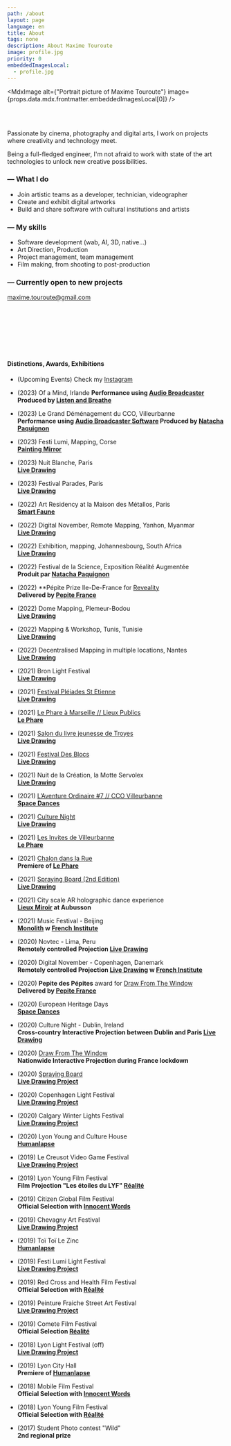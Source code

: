 ```yaml
---
path: /about
layout: page
language: en
title: About
tags: none
description: About Maxime Touroute
image: profile.jpg
priority: 0
embeddedImagesLocal:
  - profile.jpg
---
```


<MdxImage alt={"Portrait picture of Maxime Touroute"} image={props.data.mdx.frontmatter.embeddedImagesLocal[0]} />

<br />
<br />


Passionate by cinema, photography and digital arts, I work on projects where creativity and technology meet.

Being a full-fledged engineer, I'm not afraid to work with state of the art technologies to unlock new creative possibilities.

### — What I do

* Join artistic teams as a developer, technician, videographer
* Create and exhibit digital artworks
* Build and share software with cultural institutions and artists


### — My skills

* Software development (wab, AI, 3D, native...)
* Art Direction, Production
* Project management, team management
* Film making, from shooting to post-production



### — Currently open to new projects 
[maxime.touroute@gmail.com](mailto:maxime.touroute@gmail.com)

<br/>
<br/>
<br/>


<br/>
<br/>
<br/>
  

#### Distinctions, Awards, Exhibitions

- (Upcoming Events) Check my [Instagram](http://instagram.com/maximetouroute)

- (2023) Of a Mind, Irlande 
  **Performance using [Audio Broadcaster](/audio-broadcaster#content) Produced by [Listen and Breathe](//www.listenandbreathe.live)** 

- (2023) Le Grand Déménagement du CCO, Villeurbanne  
 **Performance using [Audio Broadcaster Software](/audio-broadcaster#content) Produced by [Natacha Paquignon](//natachapaquignon.com)** 

- (2023) Festi Lumi, Mapping, Corse  
 **[Painting Mirror](/painting-mirror#content)** 

- (2023) Nuit Blanche, Paris  
  **[Live Drawing](/livedrawing#content)**

- (2023) Festival Parades, Paris  
  **[Live Drawing](/livedrawing#content)**

- (2022) Art Residency at la Maison des Métallos, Paris  
 **[Smart Faune](/smart-faune#content)**  

- (2022) Digital November, Remote Mapping, Yanhon, Myanmar  
  **[Live Drawing](/livedrawing#content)**

- (2022) Exhibition, mapping, Johannesbourg, South Africa  
  **[Live Drawing](/livedrawing#content)**

- (2022) Festival de la Science, Exposition Réalité Augmentée  
  **Produit par [Natacha Paquignon](https://www.natachapaquignon.com/)**

- (2022) **Pépite Prize Ile-De-France for [Reveality](https://www.reveality.io/)  
  **Delivered by [Pepite France](https://www.pepite-france.fr/)**

- (2022) Dome Mapping, Plemeur-Bodou  
  **[Live Drawing](/livedrawing#content)**

- (2022) Mapping & Workshop, Tunis, Tunisie  
  **[Live Drawing](/livedrawing#content)**

- (2022) Decentralised Mapping in multiple locations, Nantes  
  **[Live Drawing](/livedrawing#content)**

- (2021) Bron Light Festival  
  **[Live Drawing](/livedrawing#content)**

- (2021) [Festival Pléiades St Etienne](https://www.saint-etienne.fr/pl%C3%A9iades-festival-des-arts-num%C3%A9riques)  
  **[Live Drawing](/livedrawing#content)**

- (2021) [Le Phare à Marseille // Lieux Publics](https://www.lieuxpublics.com/fr/agenda/residence-le-phare)  
  **[Le Phare](/le-phare#content)**

- (2021) [Salon du livre jeunesse de Troyes](https://lecture-loisirs.com/salon/)  
  **[Live Drawing](/livedrawing#content)**

- (2021) [Festival Des Blocs](https://desblocs.be/)  
  **[Live Drawing](/livedrawing#content)**

- (2021) Nuit de la Création, la Motte Servolex  
  **[Live Drawing](/livedrawing#content)**

- (2021) [L’Aventure Ordinaire #7 // CCO Villeurbanne](https://www.cco-villeurbanne.org/laventure-ordinaire-7/)  
  **[Space Dances](/spacedances#content)**

- (2021) [Culture Night](https://culturenight.ie/)  
  **[Live Drawing](/livedrawing#content)**

- (2021) [Les Invites de Villeurbanne](https://invites.villeurbanne.fr/)  
  **[Le Phare](/le-phare#content)**

- (2021) [Chalon dans la Rue](https://www.chalondanslarue.com/)  
  **Premiere of [Le Phare](/le-phare#content)**

- (2021) [Spraying Board (2nd Edition)](https://sprayingboard.thedailyboard.co/)  
  **[Live Drawing](/livedrawing#content)**

- (2021) City scale AR holographic dance experience  
  **[Lieux Miroir](/spacedances#content) at Aubusson**

- (2021) Music Festival - Beijing  
  **[Monolith](/monolith#content) w [French Institute](https://www.institutfrancais.com)**

- (2020) Novtec - Lima, Peru  
  **Remotely controlled Projection [Live Drawing](/livedrawing#content)**

- (2020) Digital November - Copenhagen, Danemark  
  **Remotely controlled Projection [Live Drawing](/livedrawing#content) w [French Institute](https://www.institutfrancais.com)**

- (2020) **Pepite des Pépites** award for [Draw From The Window](/drawfromthewindow#content)  
  **Delivered by [Pepite France](https://www.pepite-france.fr/)**

- (2020) European Heritage Days  
  **[Space Dances](/spacedances#content)**

- (2020) Culture Night - Dublin, Ireland  
  **Cross-country Interactive Projection between Dublin and Paris [Live Drawing](/livedrawing#content)**

- (2020) [Draw From The Window](/drawfromthewindow#content)  
  **Nationwide Interactive Projection during France lockdown**

- (2020) [Spraying Board](https://sprayingboard.thedailyboard.co/)  
  **[Live Drawing Project](/livedrawing#content)**

- (2020) Copenhagen Light Festival  
  **[Live Drawing Project](/livedrawing#content)**

- (2020) Calgary Winter Lights Festival  
  **[Live Drawing Project](/livedrawing#content)**

- (2020) Lyon Young and Culture House  
  **[Humanlapse](/humanlapseProject#content)**

- (2019) Le Creusot Video Game Festival  
  **[Live Drawing Project](/livedrawing#content)**

- (2019) Lyon Young Film Festival  
  **Film Projection "Les étoiles du LYF" [Réalité](/realite#content)**

- (2019) Citizen Global Film Festival  
  **Official Selection with [Innocent Words](/innocentWords#content)**

- (2019) Chevagny Art Festival  
  **[Live Drawing Project](/livedrawing#content)**

- (2019) Toï Toï Le Zinc  
  **[Humanlapse](/humanlapseProject#content)**

- (2019) Festi Lumi Light Festival  
  **[Live Drawing Project](/livedrawing#content)**

- (2019) Red Cross and Health Film Festival  
  **Official Selection with [Réalité](/realite#content)**

- (2019) Peinture Fraiche Street Art Festival  
  **[Live Drawing Project](/livedrawing#content)**

- (2019) Comete Film Festival  
  **Official Selection [Réalité](/realite#content)**

- (2018) Lyon Light Festival (off)  
  **[Live Drawing Project](/livedrawing#content)**

- (2019) Lyon City Hall  
  **Premiere of [Humanlapse](/humanlapseProject#content)**

- (2018) Mobile Film Festival  
  **Official Selection with [Innocent Words](/innocentWords#content)**

- (2018) Lyon Young Film Festival  
  **Official Selection with [Réalité](/realite#content)**

- (2017) Student Photo contest "Wild"  
  **2nd regional prize**
